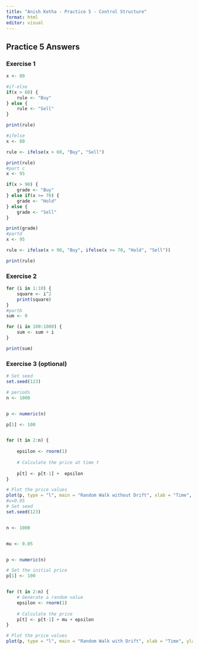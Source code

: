 ---
title: "Anish Ketha - Practice 5 - Control Structure"
format: html
editor: visual
---

## Practice 5 Answers

### Exercise 1

```{r}
x <- 80

#if-else
if(x > 60) {
    rule <- "Buy"
} else {
    rule <- "Sell"
}

print(rule)

#ifelse
x <- 80

rule <- ifelse(x > 60, "Buy", "Sell")

print(rule)
#part c
x <- 95

if(x > 90) {
    grade <- "Buy"
} else if(x >= 70) {
    grade <- "Hold"
} else {
    grade <- "Sell"
}

print(grade)
#partd
x <- 95

rule <- ifelse(x > 90, "Buy", ifelse(x >= 70, "Hold", "Sell"))

print(rule)
```

### Exercise 2

```{r}
for (i in 1:10) {
    square <- i^2
    print(square)
}
#partb
sum <- 0

for (i in 100:1000) {
    sum <- sum + i
}

print(sum)
```

### Exercise 3 (optional)

```{r}
# Set seed
set.seed(123)

# periods
n <- 1000


p <- numeric(n)

p[1] <- 100


for (t in 2:n) {
 
    epsilon <- rnorm(1)
    
    # Calculate the price at time t
  
    p[t] <- p[t-1] +  epsilon
}

# Plot the price values 
plot(p, type = "l", main = "Random Walk without Drift", xlab = "Time", ylab = "Price")
#u=0.05
# Set seed
set.seed(123)


n <- 1000


mu <- 0.05


p <- numeric(n)

# Set the initial price
p[1] <- 100


for (t in 2:n) {
    # Generate a random value 
    epsilon <- rnorm(1)
    
    # Calculate the price 
    p[t] <- p[t-1] + mu + epsilon
}

# Plot the price values 
plot(p, type = "l", main = "Random Walk with Drift", xlab = "Time", ylab = "Price")
```
